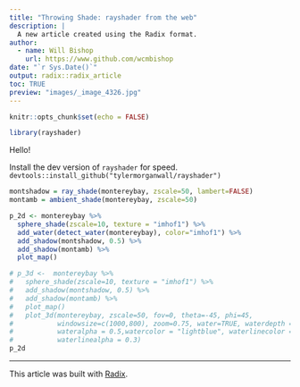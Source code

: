 ```yaml
---
title: "Throwing Shade: rayshader from the web"
description: |
  A new article created using the Radix format.
author:
  - name: Will Bishop
    url: https://www.github.com/wcmbishop
date: "`r Sys.Date()`"
output: radix::radix_article
toc: TRUE
preview: "images/_image_4326.jpg"
---
```


```r
knitr::opts_chunk$set(echo = FALSE)

library(rayshader)
```

Hello!

Install the dev version of `rayshader` for speed.
`devtools::install_github("tylermorganwall/rayshader")`


```r
montshadow = ray_shade(montereybay, zscale=50, lambert=FALSE)
montamb = ambient_shade(montereybay, zscale=50)

p_2d <- montereybay %>% 
  sphere_shade(zscale=10, texture = "imhof1") %>% 
  add_water(detect_water(montereybay), color="imhof1") %>% 
  add_shadow(montshadow, 0.5) %>%
  add_shadow(montamb) %>%
  plot_map()

# p_3d <-  montereybay %>% 
#   sphere_shade(zscale=10, texture = "imhof1") %>% 
#   add_shadow(montshadow, 0.5) %>%
#   add_shadow(montamb) %>%
#   plot_map()
#   plot_3d(montereybay, zscale=50, fov=0, theta=-45, phi=45, 
#           windowsize=c(1000,800), zoom=0.75, water=TRUE, waterdepth = 0, 
#           wateralpha = 0.5,watercolor = "lightblue", waterlinecolor = "white",
#           waterlinealpha = 0.3)
p_2d
```



--------------
This article was built with [Radix](https://rstudio.github.io/radix).
